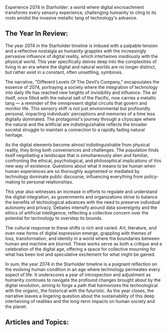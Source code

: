 Experience 2074 in Starholder: a world where digital encroachment transforms every sensory experience, challenging humanity to cling to its roots amidst the invasive metallic tang of technology's advance.


## The Year In Review:
The year 2074 in the Starholder timeline is imbued with a palpable tension and a reflective nostalgia as humanity grapples with the increasingly pervasive influence of digital reality, which intertwines insidiously with the physical world. This year specifically delves deep into the complexities of living in an era where the digital and natural worlds are no longer distinct, but rather exist in a constant, often unsettling, symbiosis.

The narrative, "Different Levels Of The Devil’s Company," encapsulates the essence of 2074, portraying a society where the integration of technology into daily life has reached new heights of invisibility and influence. The air itself, once filled with the natural salt of the Pacific, now carries a metallic tang — a reminder of the omnipresent digital circuits that govern and monitor life. This sensory shift is not just environmental but profoundly personal, impacting individuals’ perceptions and memories of a time less digitally dominated. The protagonist's journey through a cityscape where the natural and the artificial are indistinguishable reflects the broader societal struggle to maintain a connection to a rapidly fading natural heritage.

As the digital elements become almost indistinguishable from physical reality, they bring both conveniences and challenges. The population finds itself negotiating a landscape that is simultaneously alien and familiar, confronting the ethical, psychological, and philosophical implications of this new way of existence. Questions about what it means to be human when human experiences are so thoroughly augmented or mediated by technology dominate public discourse, influencing everything from policy-making to personal relationships.

This year also witnesses an increase in efforts to regulate and understand the digital integration, as governments and organizations strive to balance the benefits of technological advances with the need to preserve individual autonomy and privacy. Debates intensify around data sovereignty and the ethics of artificial intelligence, reflecting a collective concern over the potential for technology to overstep its bounds.

The cultural response to these shifts is rich and varied. Art, literature, and even new forms of digital expression emerge, grappling with themes of loss, transformation, and identity in a world where the boundaries between human and machine are blurred. These works serve as both a critique and a celebration of the digital age, offering a space for collective mourning for what has been lost and speculative excitement for what might be gained.

In sum, the year 2074 in the Starholder timeline is a poignant reflection on the evolving human condition in an age where technology permeates every aspect of life. It underscores a year of introspection and adjustment as humanity continues to navigate the profound changes brought about by the digital revolution, aiming to forge a path that harmonizes the technological with the organic, the historical with the futuristic. As the year closes, the narrative leaves a lingering question about the sustainability of this deep intertwining of realities and the long-term impacts on human society and the planet.

## Articles and Topics:

